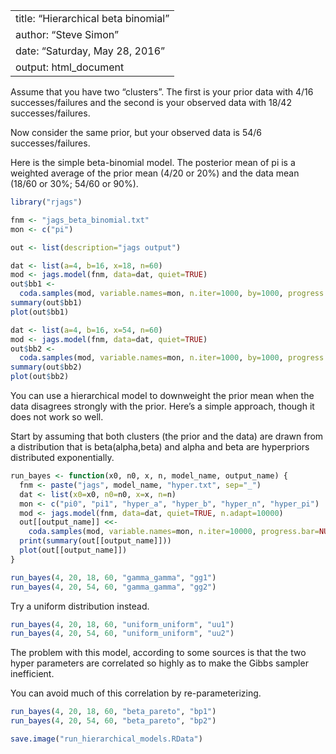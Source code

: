 ----
title: "Hierarchical beta binomial"
author: "Steve Simon"
date: "Saturday, May 28, 2016"
output: html_document
---

Assume that you have two "clusters". The first is your prior data 
with 4/16 successes/failures and the second is your observed data with
18/42 successes/failures.

Now consider the same prior, but your observed data is 54/6 successes/failures.

Here is the simple beta-binomial model. The posterior mean of pi is a weighted average of the prior
mean (4/20 or 20%) and the data mean (18/60 or 30%; 54/60 or 90%).

```r

library("rjags")

fnm <- "jags_beta_binomial.txt"
mon <- c("pi")

out <- list(description="jags output")

dat <- list(a=4, b=16, x=18, n=60)
mod <- jags.model(fnm, data=dat, quiet=TRUE)
out$bb1 <- 
  coda.samples(mod, variable.names=mon, n.iter=1000, by=1000, progress.bar=NULL)
summary(out$bb1)
plot(out$bb1)

dat <- list(a=4, b=16, x=54, n=60)
mod <- jags.model(fnm, data=dat, quiet=TRUE)
out$bb2 <-
  coda.samples(mod, variable.names=mon, n.iter=1000, by=1000, progress.bar=NULL)
summary(out$bb2)
plot(out$bb2)

```

You can use a hierarchical model to downweight the prior mean when the data disagrees
strongly with the prior. Here's a simple approach, though it does not work so well.


Start by assuming that both clusters (the prior and the data) are drawn from a distribution
that is beta(alpha,beta) and alpha and beta are hyperpriors distributed exponentially.

```r

run_bayes <- function(x0, n0, x, n, model_name, output_name) {
  fnm <- paste("jags", model_name, "hyper.txt", sep="_")
  dat <- list(x0=x0, n0=n0, x=x, n=n)
  mon <- c("pi0", "pi1", "hyper_a", "hyper_b", "hyper_n", "hyper_pi")
  mod <- jags.model(fnm, data=dat, quiet=TRUE, n.adapt=10000)
  out[[output_name]] <<- 
    coda.samples(mod, variable.names=mon, n.iter=10000, progress.bar=NULL)
  print(summary(out[[output_name]]))  
  plot(out[[output_name]])
}

run_bayes(4, 20, 18, 60, "gamma_gamma", "gg1")
run_bayes(4, 20, 54, 60, "gamma_gamma", "gg2")

```
Try a uniform distribution instead.


```r

run_bayes(4, 20, 18, 60, "uniform_uniform", "uu1")
run_bayes(4, 20, 54, 60, "uniform_uniform", "uu2")

```

The problem with this model, according to some sources is that the two hyper
parameters are correlated so highly as to make the Gibbs sampler inefficient.

You can avoid much of this correlation by re-parameterizing.

```r

run_bayes(4, 20, 18, 60, "beta_pareto", "bp1")
run_bayes(4, 20, 54, 60, "beta_pareto", "bp2")

```


```r
save.image("run_hierarchical_models.RData")
```
